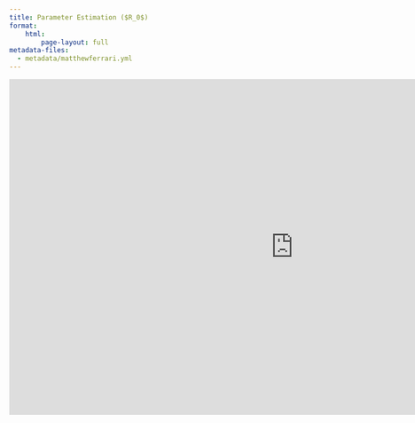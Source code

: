 ```yaml
---
title: Parameter Estimation ($R_0$)
format:
    html:
        page-layout: full
metadata-files: 
  - metadata/matthewferrari.yml
---
```


```{=html}
<iframe class="slide-deck" src="https://docs.google.com/presentation/d/e/2PACX-1vQWw1RkNk_4loKxM_Jnkp0ygFR0HxFUzXLPTo77_TwKupsiN_V5HqTCMr34PWHqGw/embed?start=false&loop=false&delayms=3000" frameborder="0" width="1023" height="606" allowfullscreen="true" mozallowfullscreen="true" webkitallowfullscreen="true"></iframe>
```


